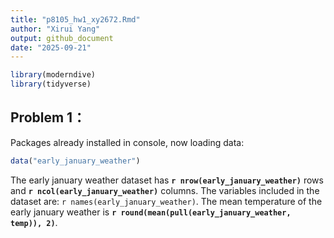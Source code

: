 ```yaml
---
title: "p8105_hw1_xy2672.Rmd"
author: "Xirui Yang"
output: github_document
date: "2025-09-21"
---
```


```r
library(moderndive)
library(tidyverse)
```

## Problem 1：

Packages already installed in console, now loading data:

```r
data("early_january_weather")
```

The early january weather dataset has **`r nrow(early_january_weather)`** rows and **`r ncol(early_january_weather)`** columns.
The variables included in the dataset are: ``r names(early_january_weather)``. The mean temperature of the early january weather is **`r round(mean(pull(early_january_weather, temp)), 2)`**.